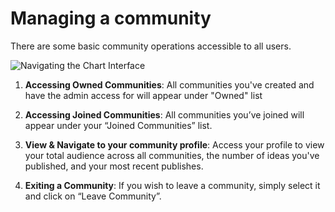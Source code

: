 # Managing a community

There are some basic community operations accessible to all users.

![Navigating the Chart Interface](./../../../assets/images/managing-a-comm.avif)

1. **Accessing Owned Communities**:
   All communities you've created and have the admin access for will appear under "Owned" list

2. **Accessing Joined Communities**:
   All communities you’ve joined will appear under your “Joined Communities” list.

3. **View & Navigate to your community profile**:
   Access your profile to view your total audience across all communities, the number of ideas you've published, and your most recent publishes.

4. **Exiting a Community**:
   If you wish to leave a community, simply select it and click on “Leave Community”.
